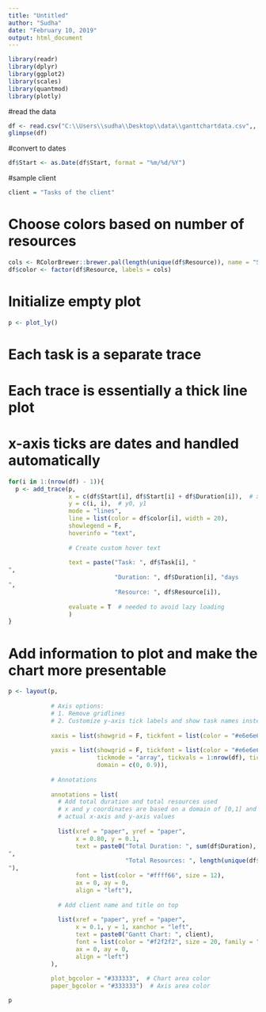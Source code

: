 ---
title: "Untitled"
author: "Sudha"
date: "February 10, 2019"
output: html_document
---

```{r}
library(readr)
library(dplyr)
library(ggplot2)
library(scales)
library(quantmod)
library(plotly)
```

#read the data
```{r}
df <- read.csv("C:\\Users\\sudha\\Desktop\\data\\ganttchartdata.csv",, stringsAsFactors = F);
glimpse(df)
```
#convert to dates
```{r}
df$Start <- as.Date(df$Start, format = "%m/%d/%Y")
```

#sample client
```{r}
client = "Tasks of the client"
```

# Choose colors based on number of resources
```{r}
cols <- RColorBrewer::brewer.pal(length(unique(df$Resource)), name = "Set3")
df$color <- factor(df$Resource, labels = cols)
```

# Initialize empty plot
```{r}
p <- plot_ly()
```
# Each task is a separate trace
# Each trace is essentially a thick line plot
# x-axis ticks are dates and handled automatically
```{r}
for(i in 1:(nrow(df) - 1)){
  p <- add_trace(p,
                 x = c(df$Start[i], df$Start[i] + df$Duration[i]),  # x0, x1
                 y = c(i, i),  # y0, y1
                 mode = "lines",
                 line = list(color = df$color[i], width = 20),
                 showlegend = F,
                 hoverinfo = "text",
                 
                 # Create custom hover text
                 
                 text = paste("Task: ", df$Task[i], "
",
                              "Duration: ", df$Duration[i], "days
",
                              "Resource: ", df$Resource[i]),
                 
                 evaluate = T  # needed to avoid lazy loading
                 )
}

```

# Add information to plot and make the chart more presentable
```{r}
p <- layout(p,
            
            # Axis options:
            # 1. Remove gridlines
            # 2. Customize y-axis tick labels and show task names instead of numbers
            
            xaxis = list(showgrid = F, tickfont = list(color = "#e6e6e6")),
            
            yaxis = list(showgrid = F, tickfont = list(color = "#e6e6e6"),
                         tickmode = "array", tickvals = 1:nrow(df), ticktext = unique(df$Task),
                         domain = c(0, 0.9)),
            
            # Annotations
            
            annotations = list(
              # Add total duration and total resources used
              # x and y coordinates are based on a domain of [0,1] and not
              # actual x-axis and y-axis values
              
              list(xref = "paper", yref = "paper",
                   x = 0.80, y = 0.1,
                   text = paste0("Total Duration: ", sum(df$Duration), " days
",
                                 "Total Resources: ", length(unique(df$Resource)), "
"),
                   font = list(color = "#ffff66", size = 12),
                   ax = 0, ay = 0,
                   align = "left"),
              
              # Add client name and title on top
              
              list(xref = "paper", yref = "paper",
                   x = 0.1, y = 1, xanchor = "left",
                   text = paste0("Gantt Chart: ", client),
                   font = list(color = "#f2f2f2", size = 20, family = "Times New Roman"),
                   ax = 0, ay = 0,
                   align = "left")
            ),
            
            plot_bgcolor = "#333333",  # Chart area color
            paper_bgcolor = "#333333")  # Axis area color
```

```{r}
p
```


